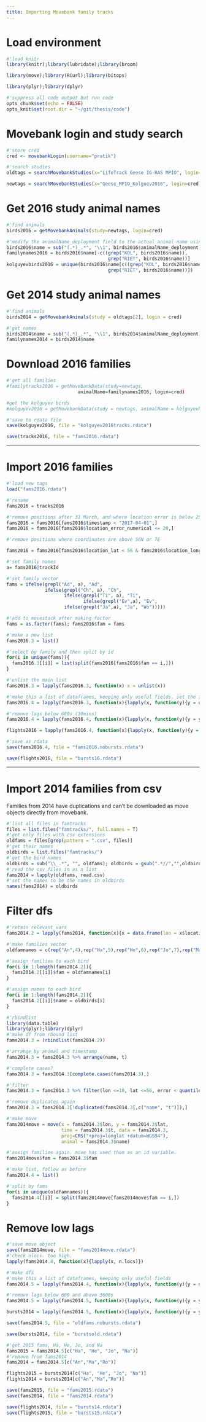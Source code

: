 ```yaml
---
title: Importing Movebank family tracks
---
```


# Load environment

```r
#'load knitr
library(knitr);library(lubridate);library(broom)

library(move);library(RCurl);library(bitops)

library(plyr);library(dplyr)

#'suppress all code output but run code
opts_chunk$set(echo = FALSE)
opts_knit$set(root.dir = "~/git/thesis/code")
```

# Movebank login and study search

```r
#'store cred
cred <- movebankLogin(username="pratik")

#'search studies
oldtags = searchMovebankStudies(x="LifeTrack Geese IG-RAS MPIO", login=cred)

newtags = searchMovebankStudies(x="Geese_MPIO_Kolguev2016", login=cred)
```

# Get 2016 study animal names

```r
#'find animals
birds2016 = getMovebankAnimals(study=newtags, login=cred)

#'modify the animalName_deployment field to the actual animal name using sub. this is an important function.
birds2016$name = sub("(.*)_.*", "\\1", birds2016$animalName_deployment)
familynames2016 = birds2016$name[-c((grep("KOL", birds2016$name)),
                                     grep("RIET", birds2016$name))]
kolguyevbirds2016 = unique(birds2016$name[c((grep("KOL", birds2016$name)),
                                     grep("RIET", birds2016$name))])
```

# Get 2014 study animal names

```r
#'find animals
birds2014 = getMovebankAnimals(study = oldtags[2], login = cred)

#'get names
birds2014$name = sub("(.*)_.*", "\\1", birds2014$animalName_deployment)
familynames2014 = birds2014$name
```

# Download 2016 families

```r
#'get all families
#familytracks2016 = getMovebankData(study=newtags,
                          animalName=familynames2016, login=cred)

#get the kolguyev birds
#kolguyev2016 = getMovebankData(study = newtags, animalName = kolguyevbirds2016, login =cred )

#'save to rdata file
save(kolguyev2016, file = "kolguyev2016tracks.rdata")

save(tracks2016, file = "fams2016.rdata")
```

---

# Import 2016 families

```r
#'load new tags
load("fams2016.rdata")

#'rename
fams2016 = tracks2016
```

```r
#'remove positions after 31 March, and where location error is below 250m
fams2016 = fams2016[fams2016$timestamp < "2017-04-01",]
fams2016 = fams2016[fams2016$location_error_numerical <= 20,]

#'remove positions where coordinates are above 56N or 7E

fams2016 = fams2016[fams2016$location_lat < 56 & fams2016$location_long <= 10,]
```

```r
#'set family names
a= fams2016@trackId

#'set family vector
fams = ifelse(grepl("Ad", a), "Ad",
              ifelse(grepl("Ch", a), "Ch",
                     ifelse(grepl("Ti", a), "Ti",
                            ifelse(grepl("Ev",a), "Ev",
                     ifelse(grepl("Ja",a), "Ja", "Wo")))))

#'add to movestack after making factor
fams = as.factor(fams); fams2016$fam = fams
```

```r
#'make a new list
fams2016.3 = list()

#'select by family and then split by id
for(i in unique(fams)){
  fams2016.3[[i]] = list(split(fams2016[fams2016$fam == i,]))
}

#'unlist the main list
fams2016.3 = lapply(fams2016.3, function(x) x = unlist(x))
```

```r
#'make this a list of dataframes, keeping only useful fields. set the first lag to 1800s.
fams2016.4 = lapply(fams2016.3, function(x){lapply(x, function(y){y = data.frame(lon = y$location_long, lat = y$location_lat, v = y$ground_speed, t = y$timestamp, fam = y$fam, lag = c(1800,timeLag(y)))})})

```

```r
#'remove lags below 600s (10mins)
fams2016.4 = lapply(fams2016.4, function(x){lapply(x, function(y){y = y %>% filter(lag >= 600)})})

flights2016 = lapply(fams2016.4, function(x){lapply(x, function(y){y = y %>% filter(lag <= 20)})})

#'save as rdata
save(fams2016.4, file = "fams2016.nobursts.rdata")

save(flights2016, file = "bursts16.rdata")
```

---

# Import 2014 families from csv

Families from 2014 have duplications and can't be downloaded as move objects directly from movebank.

```r
#'list all files in famtracks
files = list.files("famtracks/", full.names = T)
#'get only files with csv extensions
oldfams = files[grep(pattern = ".csv", files)]
#'get their names
oldbirds = list.files("famtracks/")
#'get the bird names
oldbirds = sub("\\_.*", "", oldfams); oldbirds = gsub(".*//","",oldbirds)
#'read the csv files in as a list
fams2014 = lapply(oldfams, read.csv)
#'set the names to be the names in oldbirds
names(fams2014) = oldbirds

```

# Filter dfs

```r
#'retain relevant vars
fams2014.2 = lapply(fams2014, function(x){x = data.frame(lon = x$location.long, lat = x$location.lat, v = x$ground.speed, t = as.POSIXct(as.character(x$timestamp)), error = x$eobs.horizontal.accuracy.estimate)})
```

```r
#'make families vector
oldfamnames = c(rep("An",4),rep("Ha",5),rep("He",6),rep("Jo",7),rep("Ma",4),rep("Na",5),rep("Ro",4))

#'assign families to each bird
for(i in 1:length(fams2014.2)){
  fams2014.2[[i]]$fam = oldfamnames[i]
}

#'assign names to each bird
for(i in 1:length(fams2014.2)){
  fams2014.2[[i]]$name = oldbirds[i]
}
```

```r
#'rbindlist
library(data.table)
library(plyr);library(dplyr)
#'make df from rbound list
fams2014.3 = (rbindlist(fams2014.2))

#'arrange by animal and timestamp
fams2014.3 = fams2014.3 %>% arrange(name, t)

#'complete cases?
fams2014.3 = fams2014.3[complete.cases(fams2014.3),]

#'filter
fams2014.3 = fams2014.3 %>% filter(lon <=10, lat <=56, error < quantile(error, seq(0,1,0.1))[10])

#'remove duplicates again
fams2014.3 = fams2014.3[!duplicated(fams2014.3[,c("name", "t")]),]
```

```r
#'make move
fams2014move = move(x = fams2014.3$lon, y = fams2014.3$lat,
                    time = fams2014.3$t, data = fams2014.3,
                    proj=CRS("+proj=longlat +datum=WGS84"),
                    animal = fams2014.3$name)

#'assign families again. move has used them as an id variable.
fams2014move$fam = fams2014.3$fam

#'make list, follow as before
fams2014.4 = list()

#'split by fams
for(i in unique(oldfamnames)){
  fams2014.4[[i]] = split(fams2014move[fams2014move$fam == i,])
}
```

# Remove low lags

```r
#'save move object
save(fams2014move, file = "fams2014move.rdata")
#'check nlocs. too high.
lapply(fams2014.4, function(x){lapply(x, n.locs)})

#'make dfs
#'make this a list of dataframes, keeping only useful fields
fams2014.5 = lapply(fams2014.4, function(x){lapply(x, function(y){y = data.frame(lon = y$lon, lat = y$lat, v = y$v, t = timestamps(y), fam = y$fam, lag = c(1800,timeLag(y, units = "secs")))})})

```

```r
#'remove lags below 600 and above 3600s
fams2014.5 = lapply(fams2014.5, function(x){lapply(x, function(y){y = y %>% filter(lag >= 600)})})

bursts2014 = lapply(fams2014.5, function(x){lapply(x, function(y){y = y %>% filter(lag <= 20)})})
```

```r
save(fams2014.5, file = "oldfams.nobursts.rdata")

save(bursts2014, file = "burstsold.rdata")
```

```r
#'get 2015 fams, Ha, He, Jo, and Na
fams2015 = fams2014.5[c("Ha", "He", "Jo", "Na")]
#'remove from fams2014
fams2014 = fams2014.5[c("An","Ma","Ro")]

flights2015 = bursts2014[c("Ha", "He", "Jo", "Na")]
flights2014 = bursts2014[c("An","Ma","Ro")]
```

```r
save(fams2015, file = "fams2015.rdata")
save(fams2014, file = "fams2014.rdata")

save(flights2014, file = "bursts14.rdata")
save(flights2015, file = "bursts15.rdata")
```
